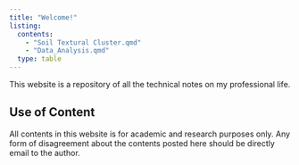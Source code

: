 ```yaml
---
title: "Welcome!"
listing:
  contents:
    - "Soil Textural Cluster.qmd"
    - "Data_Analysis.qmd"
  type: table
---
```


This website is a repository of all the technical notes on my professional life.

::: callout-important
## Use of Content

All contents in this website is for academic and research purposes only. Any form of disagreement about the contents posted here should be directly email to the author.
:::
